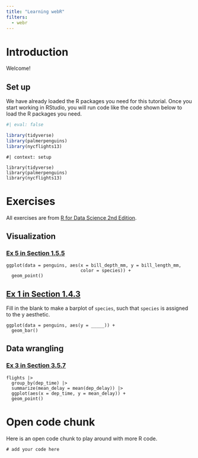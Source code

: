 ```yaml
---
title: "Learning webR"
filters: 
  - webr
---
```


# Introduction

Welcome!

## Set up

We have already loaded the R packages you need for this tutorial. Once you start working in RStudio, you will run code like the code shown below to load the R packages you need.

```r
#| eval: false

library(tidyverse)
library(palmerpenguins)
library(nycflights13)
```

```webr-r
#| context: setup

library(tidyverse)
library(palmerpenguins)
library(nycflights13)
```

# Exercises

All exercises are from [R for Data Science 2nd Edition](https://r4ds.hadley.nz/).

## Visualization 

### [Ex 5 in Section 1.5.5](https://r4ds.hadley.nz/data-visualize.html#exercises-2)

```webr-r

ggplot(data = penguins, aes(x = bill_depth_mm, y = bill_length_mm,
                            color = species)) + 
  geom_point() 
```

## [Ex 1 in Section 1.4.3](https://r4ds.hadley.nz/data-visualize.html#exercises-1)

Fill in the blank to make a barplot of `species`, such that `species` is assigned to the y aesthetic.

```webr-r
ggplot(data = penguins, aes(y = _____)) + 
  geom_bar()
```

## Data wrangling

### [Ex 3 in Section 3.5.7](https://r4ds.hadley.nz/data-transform.html#exercises-2)

```webr-r

flights |>
  group_by(dep_time) |> 
  summarize(mean_delay = mean(dep_delay)) |>
  ggplot(aes(x = dep_time, y = mean_delay)) + 
  geom_point()
```

# Open code chunk

Here is an open code chunk to play around with more R code.

```webr-r
# add your code here


```
